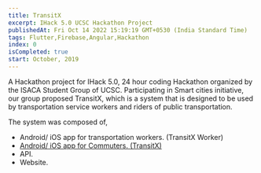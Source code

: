 ```yaml
---
title: TransitX
excerpt: IHack 5.0 UCSC Hackathon Project
publishedAt: Fri Oct 14 2022 15:19:19 GMT+0530 (India Standard Time)
tags: Flutter,Firebase,Angular,Hackathon
index: 0
isCompleted: true
start: October, 2019
---
```


A Hackathon project for IHack 5.0, 24 hour coding Hackathon organized by the ISACA Student Group of UCSC. Participating in Smart cities initiative, our group proposed TransitX, which is a system that is designed to be used by transportation service workers and riders of public
transportation.   

The system was composed of,
* Android/ iOS app for transportation workers. (TransitX Worker)
* [Android/ iOS app for Commuters. (TransitX)](https://github.com/pasannissanka/TransitX)
* API.
* Website.